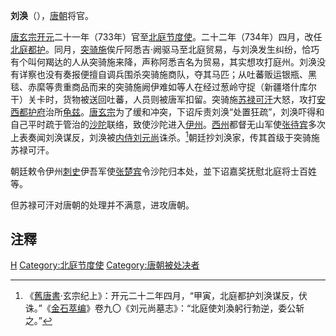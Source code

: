 '''刘涣'''（{{bd|7世纪||734年|5月30日|catIdx=L}}），[[唐朝|唐朝]]将官。

[[唐玄宗|唐玄宗]][[开元|开元]]二十一年（733年）官至[[北庭节度使|北庭节度使]]。二十二年（734年）四月，改任[[北庭都护|北庭都护]]。同月，[[突骑施|突骑施]]俟斤阿悉吉·阙驱马至北庭贸易，与刘涣发生纠纷，恰巧有个叫何羯达的人从突骑施来降，声称阿悉吉名为贸易，其实想攻打庭州。刘涣没有详察也没有奏报便擅自调兵围杀突骑施商队，夺其马匹；从吐蕃贩运银瓶、黑毯、赤縻等贵重商品而来的突骑施阙伊难如等人在经过葱岭守捉（新疆塔什库尔干）关卡时，货物被送回吐蕃，人员则被唐军扣留。突骑施[[苏禄可汗|苏禄可汗]]大怒，攻打[[安西都护府|安西都护府]]治所[[龟兹|龟兹]]。[[唐玄宗|唐玄宗]]为了缓和冲突，下诏斥责刘涣“处置狂疏”，刘涣吓得和自己平时疏于管治的[[沙陀|沙陀]]联络，致使沙陀进入[[伊州_(唐朝)|伊州]]。[[西州_(唐朝)|西州]]都督无山军使[[张待宾|张待宾]]多次上表奏闻刘涣谋反，刘涣被[[内侍|内侍]][[刘元尚|刘元尚]]诛杀。<ref>《[[舊唐書|舊唐書]]·玄宗纪上》：开元二十二年四月，“甲寅，北庭都护刘涣谋反，伏诛。”《[[金石萃编|金石萃编]]》卷九〇《刘元尚墓志》：“北庭使刘渙躬行勃逆，委公斩之。”</ref>朝廷抄刘涣家，传其首级于突骑施苏禄可汗。

朝廷敕令伊州[[刺史|刺史]]伊吾军使[[张楚宾|张楚宾]]令沙陀归本处，並下诏嘉奖抚慰北庭将士百姓等。

但苏禄可汗对唐朝的处理并不满意，进攻唐朝。

==注釋==
{{reflist}}

{{DEFAULTSORT:L}}
[[Category:刘姓|H]]
[[Category:北庭节度使|Category:北庭节度使]]
[[Category:唐朝被处决者|Category:唐朝被处决者]]